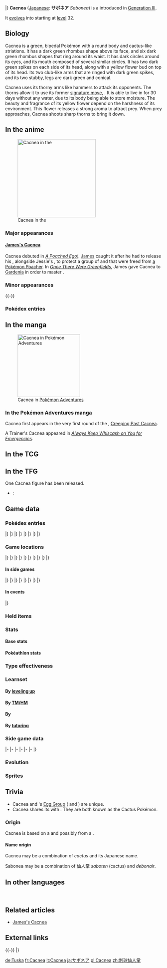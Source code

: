 {{PokémonPrevNext/Head|type=Grass}}
{{PokémonPrevNext/GO|species=Cacnea}}
{{PokémonPrevNext/Pokémon|type=Grass|prevnum=330|prev=Flygon|nextnum=332|next=Cacturne|round=none}}
{{PokémonPrevNext/Disambig|species=Cacnea}}
|}
{{Pokémon Infobox
|name=Cacnea
|jname=サボネア
|tmname=Sabonea
|category=Cactus
|ndex=331
|hdex=119
|hdex6=124
|abrow=239
|typebox=1
|type1=Grass
|height-ftin=1'04"
|height-m=0.4
|weight-lbs=113.1
|weight-kg=51.3
|abilityn=d
|ability1=Sand Veil
|abilityd=Water Absorb
|egggroupn=2
|egggroup1=Grass
|egggroup2=Human-Like
|eggcycles=20
|evtotal=1
|evsa=1
|expyield=67
|oldexp=97
|lv100exp=1,059,860
|gendercode=127
|color=Green
|catchrate=190
|body=12
|pokefordex=cacnea
|generation=3
|friendship=35
}}
'''Cacnea''' ([[List of Japanese Pokémon names|Japanese]]: '''サボネア''' ''Sabonea'') is a {{type|Grass}} {{OBP|Pokémon|species}} introduced in [[Generation III]].

It [[Evolution|evolve]]s into {{p|Cacturne}} starting at [[level]] 32.

==Biology==
Cacnea is a green, bipedal Pokémon with a round body and cactus-like striations. It has a dark green rhombus shape above its face, and six dark green rhombus shapes that ring around its waist. It has dark circles around its eyes, and its mouth composed of several similar circles. It has two dark green spikes on each side of its head, along with a yellow flower bud on top of its head. Its two club-like arms that are ringed with dark green spikes, and its two stubby, legs are dark green and conical.

Cacnea uses its thorny arms like hammers to attack its opponents. The thorns allow it to use its former [[signature move]], {{m|Needle Arm}}. It is able to live in {{DL|List of Pokémon by habitat|Rough-terrain Pokémon|deserts}} for 30 days without any water, due to its body being able to store moisture. The beauty and fragrance of its yellow flower depend on the harshness of its environment. This flower releases a strong aroma to attract prey. When prey approaches, Cacnea shoots sharp thorns to bring it down.

==In the anime==
[[File:James Cacnea.png|250px|left|thumb|Cacnea in the {{pkmn|anime}}]]
===Major appearances===
====[[James's Cacnea]]====
Cacnea debuted in ''[[AG006|A Poached Ego!]]''. [[James]] caught it after he had to release his {{TP|James|Weezing}}, alongside Jessie's {{TP|Jessie|Arbok}}, to protect a group of {{p|Ekans}} and {{p|Koffing}} that were freed from [[Rico|a Pokémon Poacher]]. In ''[[DP054|Once There Were Greenfields]]'', James gave Cacnea to [[Gardenia]] in order to master {{m|Drain Punch}}.

===Minor appearances===
{{-}}

===Pokédex entries===
{{Animedexheader|Hoenn}}
{{Animedexbody|AG007|Cacnea|Ash's Pokédex|Cacnea, the Cactus Pokémon. Cacnea lives primarily in dry desert areas, and attacks by {{m|Needle Arm|swinging its pin covered arms like hammers}}.}}
{{Animedexfooter/Pokémon|''Advanced Generation''|Hoenn}}

==In the manga==
[[File:Cacnea Adventures.png|thumb|200px|Cacnea in [[Pokémon Adventures]]]]
===In the Pokémon Adventures manga===
Cacnea first appears in the very first round of the {{chap|Ruby & Sapphire}}, [[PS181|Creeping Past Cacnea]].

A Trainer's Cacnea appeared in ''[[PS232|Always Keep Whiscash on You for Emergencies]]''.

==In the TCG==
{{main|Cacnea (TCG)}}

==In the TFG==
One Cacnea figure has been released.
* {{TFG|Groundbreakers}}: {{TFG ID|Groundbreakers|Cacnea|4}}

==Game data==
===Pokédex entries===
{{Dex/Header|type=Grass}}
{{Dex/NA|gen=III}}
{{Dex/Gen|gen=III}}
{{Dex/Entry1|v=Ruby|t=FFF|entry=Cacnea lives in arid locations such as deserts. It releases a strong aroma from its flower to attract prey. When prey comes near, this Pokémon {{m|Pin Missile|shoots sharp thorns}} from its body to bring the victim down.}}
{{Dex/Entry1|v=Sapphire|t=FFF|entry=The more arid and harsh the environment, the more pretty and fragrant a flower Cacnea grows. This Pokémon battles by wildly swinging its {{m|Needle Arm|thorny arms}}.}}
{{Dex/Entry1|v=Emerald|t=FFF|entry=Cacnea live in deserts with virtually no rainfall. It battles by swinging its thick, spiked arms. Once a year, a yellow flower blooms.}}
{{Dex/Entry2|v=FireRed|v2=LeafGreen|entry=It prefers harsh environments such as deserts. It can survive for 30 days on water stored in its body.}}
|}
|}
{{Dex/Gen|gen=IV}}
{{Dex/Entry3|v=Diamond|v2=Pearl|v3=Platinum|entry=By storing water in its body, this desert dweller can survive for 30 days without water.}}
{{Dex/Entry2|v=HeartGold|v2=SoulSilver|entry=It lives in arid locations. Its yellow flowers bloom once a year.}}
|}
|}
{{Dex/Gen|gen=V}}
{{Dex/Entry2|v=Black|v2=White|t=FFF|entry=By storing water in its body, this desert dweller can survive for 30 days without water.}}
{{Dex/Entry2|v=Black 2|v2=White 2|t=FFF|entry=By storing water in its body, this desert dweller can survive for 30 days without water.}}
|}
|}
{{Dex/Gen|gen=VI}}
{{Dex/Entry1|v=X|t=FFF|entry=It lives in arid locations. Its yellow flowers bloom once a year.}}
{{Dex/Entry1|v=Y|entry=It prefers harsh environments such as deserts. It can survive for 30 days on water stored in its body.}}
{{Dex/Entry1|t=FFF|v=Omega Ruby|entry=Cacnea lives in arid locations such as deserts. It releases a strong aroma from its flower to attract prey. When prey comes near, this Pokémon shoots sharp thorns from its body to bring the victim down.}}
{{Dex/Entry1|t=FFF|v=Alpha Sapphire|entry=The more arid and harsh the environment, the more pretty and fragrant a flower Cacnea grows. This Pokémon battles by wildly swinging its thorny arms.}}
|}
|}
{{Dex/Footer}}

===Game locations===
{{Availability/Header|type=Grass}}
{{Availability/NA|gen=III}}
{{Availability/Gen|gen=III}}
{{Availability/Entry2|v=Ruby|v2=Sapphire|t=FFF|t2=FFF|area={{rt|111|Hoenn}}}}
{{Availability/Entry1|v=Emerald|t=FFF|area={{rt|111|Hoenn}}}}
{{Availability/Entry2/None|v=FireRed|v2=LeafGreen}}
{{Availability/Entry1/None|v=Colosseum}}
{{Availability/Entry1/None|v=XD|link=Pokémon XD: Gale of Darkness}}
|}
|}
{{Availability/Gen|gen=IV}}
{{Availability/Entry2|v=Diamond|v2=Pearl|area={{rt|228|Sinnoh}}}}
{{Availability/Entry1|v=Platinum|area={{rt|228|Sinnoh}}}}
{{Availability/Entry2|v=HeartGold|v2=SoulSilver|area={{safari|Johto}}}}
{{Availability/Entry1|v=Pal Park|color={{locationcolor/light|mountain}}|link=Pal Park|area={{DL|List of Pokémon by Pal Park location|Mountain}}}}
|}
|}
{{Availability/Gen|gen=V}}
{{Availability/Entry2/None|v=Black|v2=White}}
{{Availability/Entry2|v=Black 2|t=FFF|v2=White 2|area={{pkmn|breeding|Breed}} {{p|Cacturne}}}}
{{Availability/Entry1|v=Dream World|color={{dream color}}|area={{dwa|Rugged Mountain}}}}
|}
|}
{{Availability/Gen|gen=VI}}
{{Availability/Entry2|v=X|v2=Y|t=FFF|area={{pkmn|breeding|Breed}} {{p|Cacturne}}}}
{{Availability/Entry2|v=Omega Ruby|v2=Alpha Sapphire|t=FFF|t2=FFF|area={{rt|111|Hoenn}}}}
|}
|}
{{Availability/Gen|gen=VII}}
{{Availability/Entry2/None|v=Sun|v2=Moon|area=[[Pokémon Bank]]}}
{{Availability/Entry2/None|v=Ultra Sun|v2=Ultra Moon|area=[[Pokémon Bank]]}}
|}
|}
{{Availability/Footer}}

====In side games====
{{Availability/Header|type=Grass}}
{{Availability/NA|gen=III}}
{{Availability/Gen|gen=III}}
{{Availability/Entry1|v=Pinball: R&S|link=Pokémon Pinball: Ruby & Sapphire|color={{ruby color}}|t=fff|area=Wilderness ({{color2|{{sapphire color}}|Sapphire Field}})}}
{{Availability/Entry1|v=Trozei!|color={{yellow color}}|area=Endless Level 5, Forever Level 5, Pair Trozei, [[Mr. Who's Den]]}}
{{Availability/Entry2|v=MD Red|v2=MD Blue|link=Pokémon Mystery Dungeon: Red Rescue Team and Blue Rescue Team|area=[[Mt. Thunder]] (1F-4F), [[Joyous Tower]] (33F-35F), [[Oddity Cave]] (B1-B4)}}
|}
|}
{{Availability/Gen|gen=IV}}
{{Availability/Entry2|v=MD Time|v2=MD Darkness|link=Pokémon Mystery Dungeon: Explorers of Time and Explorers of Darkness|area=[[Northern Desert]] (1F-8F)}}
{{Availability/Entry1|v=MD Sky|link=Pokémon Mystery Dungeon: Explorers of Sky|area=[[Northern Desert]] (1F-8F)}}
{{Availability/Entry1|v=Ranger: SoA|color={{SoA color}}|link=Pokémon Ranger: Shadows of Almia|area=[[Haruba Desert]]}}
<!--{{Availability/Entry1|v=MD Blazing|link=Pokémon Mystery Dungeon (WiiWare)|color={{fire color}}|area=}}-->
|}
|}
{{Availability/Gen|gen=V}}
{{Availability/Entry1|1|v=Rumble Blast|color={{fire color}}|area=Desert: [[Sunny Seashore]]}}
{{Availability/Entry1|1|v=Rumble U|color={{fire color}}|area=[[Magical Lake#In Need of Trees|Magical Lake: In Need of Trees]], [[Chill Battle#Garden Keepers|Chill Battle: Garden Keepers]]}}
|}
|}
{{Availability/Gen|gen=VI}}
{{Availability/Entry1|1|v=Battle Trozei|color={{defense color}}|area=[[Safari Jungle#Tuesday Stage 2|Safari Jungle: Stage 2]]{{dotw|Tu}}}}
{{Availability/Entry1|1|v=Shuffle|color={{beauty color}}|area=[[Violeta Palace|Violeta Palace: Stage 394]]}}
{{Availability/Entry1|1|v=Rumble World|color={{fire color}}|area=[[Ruby Volcano#Dusty Desert|Ruby Volcano: Dusty Desert]] <small>(All Areas)</small>, [[Fairy Land#Heat-Wave Desert|Fairy Land: Heat-Wave Desert]] <small>(All Areas)</small>}}
|}
|}
{{Availability/Footer}}

====In events====
{{eventAvail/h|type=Grass}}
{{eventAvail|{{gameabbrev3|RSEFRLG}}|PokéPark Egg Cacnea|Japanese|Japan|5|March 12 to May 8, 2005|link=List of Japanese event Pokémon distributions in Generation III#Cacnea}}
|}

===Held items===
{{HeldItems
|type=Grass
|rse1=Poison Barb|rse1type=None|rse1rar=5
|dppt1=Sticky Barb|dppt1type=None|dppt1rar=5
|hgss1=Sticky Barb|hgss1type=None|hgss1rar=5
|oras1=Sticky Barb|oras1type=None|oras1rar=5
}}

===Stats===
====Base stats====
{{BaseStats
|type=Grass
|HP=     50
|Attack= 85
|Defense=40
|SpAtk=  85
|SpDef=  40
|Speed=  35}}

====Pokéathlon stats====
{{Pokéthlon
|type=Grass
|Speed=3
|SpeedMax=3
|Power=3
|PowerMax=4
|Technique=3
|TechniqueMax=4
|Stamina=4
|StaminaMax=5
|Jump=2
|JumpMax=3
}}

===Type effectiveness===
{{TypeEffectiveness
|type1=Grass
|Normal=  100
|Fighting=100
|Flying=  200
|Poison=  200
|Ground=   50
|Rock=    100
|Bug=     200
|Ghost=   100
|Steel=   100
|Fire=    200
|Water=    50
|Grass=    50
|Electric= 50
|Psychic= 100
|Ice=     200
|Dragon=  100
|Dark=    100
|Fairy=   100
|notes=yes
|waterabsorb=maybe}}

===Learnset===
====By [[Level|leveling up]]====
{{learnlist/levelh/7|Cacnea|Grass|Grass|3}}
{{learnlist/level7|1|Poison Sting|Poison|Physical|15|100|35}}
{{learnlist/level7|1|Leer|Normal|Status|&mdash;|100|30}}
{{learnlist/level7|4|Absorb|Grass|Special|20|100|25||'''}}
{{learnlist/level7|7|Growth|Normal|Status|&mdash;|&mdash;|20}}
{{learnlist/level7|10|Leech Seed|Grass|Status|&mdash;|90|10}}
{{learnlist/level7|13|Sand Attack|Ground|Status|&mdash;|100|15}}
{{learnlist/level7|16|Needle Arm|Grass|Physical|60|100|15||'''}}
{{learnlist/level7|19|Feint Attack|Dark|Physical|60|&mdash;|20||''}}
{{learnlist/level7|22|Ingrain|Grass|Status|&mdash;|&mdash;|20}}
{{learnlist/level7|26|Payback|Dark|Physical|50|100|10||''}}
{{learnlist/level7|30|Spikes|Ground|Status|&mdash;|&mdash;|20}}
{{learnlist/level7|34|Sucker Punch|Dark|Physical|70|100|5||''}}
{{learnlist/level7|38|Pin Missile|Bug|Physical|25|95|20}}
{{learnlist/level7|42|Energy Ball|Grass|Special|90|100|10||'''}}
{{learnlist/level7|46|Cotton Spore|Grass|Status|&mdash;|100|40}}
{{learnlist/level7|50|Sandstorm|Rock|Status|&mdash;|&mdash;|10}}
{{learnlist/level7|54|Destiny Bond|Ghost|Status|&mdash;|&mdash;|5}}
{{learnlist/levelf/7|Cacnea|Grass|Grass|3}}

====By [[TM]]/[[HM]]====
{{learnlist/tmh/7|Cacnea|Grass|Grass|3}}
{{learnlist/tm7|TM06|Toxic|Poison|Status|&mdash;|90|10}}
{{learnlist/tm7|TM09|Venoshock|Poison|Special|65|100|10}}
{{learnlist/tm7|TM10|Hidden Power|Normal|Special|60|100|15}}
{{learnlist/tm7|TM11|Sunny Day|Fire|Status|&mdash;|&mdash;|5}}
{{learnlist/tm7|TM17|Protect|Normal|Status|&mdash;|&mdash;|10}}
{{learnlist/tm7|TM21|Frustration|Normal|Physical|&mdash;|100|20}}
{{learnlist/tm7|TM22|Solar Beam|Grass|Special|120|100|10||'''}}
{{learnlist/tm7|TM27|Return|Normal|Physical|&mdash;|100|20}}
{{learnlist/tm7|TM31|Brick Break|Fighting|Physical|75|100|15}}
{{learnlist/tm7|TM32|Double Team|Normal|Status|&mdash;|&mdash;|15}}
{{learnlist/tm7|TM37|Sandstorm|Rock|Status|&mdash;|&mdash;|10}}
{{learnlist/tm7|TM42|Facade|Normal|Physical|70|100|20}}
{{learnlist/tm7|TM44|Rest|Psychic|Status|&mdash;|&mdash;|10}}
{{learnlist/tm7|TM45|Attract|Normal|Status|&mdash;|100|15}}
{{learnlist/tm7|TM48|Round|Normal|Special|60|100|15}}
{{learnlist/tm7|TM53|Energy Ball|Grass|Special|90|100|10||'''}}
{{learnlist/tm7|TM56|Fling|Dark|Physical|&mdash;|100|10||''}}
{{learnlist/tm7|TM66|Payback|Dark|Physical|50|100|10||''}}
{{learnlist/tm7|TM75|Swords Dance|Normal|Status|&mdash;|&mdash;|20}}
{{learnlist/tm7|TM84|Poison Jab|Poison|Physical|80|100|20}}
{{learnlist/tm7|TM86|Grass Knot|Grass|Special|&mdash;|100|20||'''}}
{{learnlist/tm7|TM87|Swagger|Normal|Status|&mdash;|85|15}}
{{learnlist/tm7|TM88|Sleep Talk|Normal|Status|&mdash;|&mdash;|10}}
{{learnlist/tm7|TM90|Substitute|Normal|Status|&mdash;|&mdash;|10}}
{{learnlist/tm7|TM96|Nature Power|Normal|Status|&mdash;|&mdash;|20}}
{{learnlist/tm7|TM97|Dark Pulse|Dark|Special|80|100|15||''}}
{{learnlist/tm7|TM100|Confide|Normal|Status|&mdash;|&mdash;|20}}
{{learnlist/tmf/7|Cacnea|Grass|Grass|3}}

====By {{pkmn|breeding}}====
{{learnlist/breedh/7|Cacnea|Grass|Grass|3}}
{{learnlist/breed7|{{MSP|043|Oddish}}{{MSP|044|Gloom}}{{MSP|069|Bellsprout}}{{MSP|070|Weepinbell}}|Acid|Poison|Special|40|100|30}}
{{learnlist/breed7|{{MSP|453|Croagunk}}{{MSP|454|Toxicroak}}|Belch|Poison|Special|120|90|10}}
{{learnlist/breed7|{{MSP|465|Tangrowth}}|Block|Normal|Status|&mdash;|&mdash;|5}}
{{learnlist/breed7|{{MSP|107|Hitmonchan}}{{MSP|237|Hitmontop}}{{MSP|286|Breloom}}{{MSP|448|Lucario}}{{MSP|539|Sawk}}|Counter|Fighting|Physical|&mdash;|100|20}}
{{learnlist/breed7|{{MSP|064|Kadabra}}{{MSP|065|Alakazam}}{{MSP|096|Drowzee}}{{MSP|097|Hypno}}|Disable|Normal|Status|&mdash;|100|20}}
{{learnlist/breed7|{{MSP|066|Machop}}{{MSP|067|Machoke}}{{MSP|068|Machamp}}{{MSP|286|Breloom}}{{MSP|532|Timburr}}{{MSP|533|Gurdurr}}<br>{{MSP|534|Conkeldurr}}|Dynamic Punch|Fighting|Physical|100|50|5}}
{{learnlist/breed7|{{MSP|046|Paras}}|Fell Stinger|Bug|Physical|50|100|25|*}}
{{learnlist/breed7|{{MSP|191|Sunkern}}{{MSP|192|Sunflora}}{{MSP|315|Roselia}}{{MSP|459|Snover}}{{MSP|460|Abomasnow}}|Grass Whistle|Grass|Status|&mdash;|55|15}}
{{learnlist/breed7|{{MSP|066|Machop}}{{MSP|067|Machoke}}{{MSP|068|Machamp}}{{MSP|125|Electabuzz}}{{MSP|466|Electivire}}{{MSP|532|Timburr}}<br>{{MSP|533|Gurdurr}}{{MSP|534|Conkeldurr}}|Low Kick|Fighting|Physical|&mdash;|100|20}}
{{learnlist/breed7|{{MSP|122|Mr. Mime}}{{MSP|152|Chikorita}}{{MSP|153|Bayleef}}{{MSP|154|Meganium}}{{MSP|182|Bellossom}}{{MSP|315|Roselia}}<br>{{MSP|407|Roserade}}{{MSP|357|Tropius}}{{MSP|420|Cherubi}}{{MSP|421|Cherrim}}{{MSP|764|Comfey}}|Magical Leaf|Grass|Special|60|&mdash;|20||'''}}
{{learnlist/breed7|{{MSP|096|Drowzee}}{{MSP|097|Hypno}}{{MSP|275|Shiftry}}{{MSP|390|Chimchar}}{{MSP|453|Croagunk}}{{MSP|454|Toxicroak}}|Nasty Plot|Dark|Status|&mdash;|&mdash;|20}}
{{learnlist/breed7|{{MSP|448|Lucario}}|Power-Up Punch|Fighting|Physical|40|100|20|{{sup/7|USUM}}}}
{{learnlist/breed7|{{MSP|428|Lopunny}}|Rototiller|Ground|Status|&mdash;|&mdash;|10}}
{{learnlist/breed7|{{MSP|001|Bulbasaur}}{{MSP|103|Exeggutor}}{{MSP|103A|Exeggutor}}{{MSP|191|Sunkern}}{{MSP|285|Shroomish}}{{MSP|286|Breloom}}|Seed Bomb|Grass|Physical|80|100|15||'''}}
{{learnlist/breed7|{{MSP|296|Makuhita}}{{MSP|297|Hariyama}}|Smelling Salts|Normal|Physical|70|100|10}}
{{learnlist/breed7|{{MSP|097|Hypno}}|Switcheroo|Dark|Status|&mdash;|100|10}}
{{learnlist/breed7|{{MSP|327|Spinda}}|Teeter Dance|Normal|Status|&mdash;|100|20}}
{{learnlist/breed7|{{MSP|001|Bulbasaur}}{{MSP|002|Ivysaur}}{{MSP|003|Venusaur}}{{MSP|102|Exeggcute}}{{MSP|187|Hoppip}}{{MSP|188|Skiploom}}<br>{{MSP|189|Jumpluff}}{{MSP|191|Sunkern}}{{MSP|192|Sunflora}}{{MSP|285|Shroomish}}{{MSP|420|Cherubi}}{{MSP|421|Cherrim}}|Worry Seed|Grass|Status|&mdash;|100|10}}
{{learnlist/breedf/7|Cacnea|Grass|Grass|3}}

====By [[Move Tutor|tutoring]]====
{{learnlist/tutorh/7|Cacnea|Grass|Grass|3}}
{{learnlist/tutor7|Block|Normal|Status|—|—|5|||no|yes}}
{{learnlist/tutor7|Drain Punch|Fighting|Physical|75|100|10|||no|yes}}
{{learnlist/tutor7|Focus Punch|Fighting|Physical|150|100|20|||no|yes}}
{{learnlist/tutor7|Giga Drain|Grass|Special|75|100|10||'''|no|yes}}
{{learnlist/tutor7|Low Kick|Fighting|Physical|—|100|20|||no|yes}}
{{learnlist/tutor7|Role Play|Psychic|Status|—|—|10|||no|yes}}
{{learnlist/tutor7|Seed Bomb|Grass|Physical|80|100|15||'''|no|yes}}
{{learnlist/tutor7|Snore|Normal|Special|50|100|15|||no|yes}}
{{learnlist/tutor7|Spite|Ghost|Status|—|100|10|||no|yes}}
{{learnlist/tutor7|Synthesis|Grass|Status|—|—|5|||no|yes}}
{{learnlist/tutor7|Thunder Punch|Electric|Physical|75|100|15|||no|yes}}
{{learnlist/tutor7|Worry Seed|Grass|Status|—|100|10|||no|yes}}
{{learnlist/tutorf/7|Cacnea|Grass|Grass|3}}

===Side game data===
{{Spindata/Head|type=Grass}}
{{Spindata/PinballRS|col=3|type=Grass|ndex=331|acquisition=Catch}}
{{Spindata/Trozei|col=3|type=Grass|ndex=331|rarity=Common}}
|-
{{Spindata/MDRB|col=6|type=Grass|ndex=331
|body=1
|rate=7.2
|area=Furnace Desert
|P1=I can live for thirty days without having anything to drink!
|P2=My HP is slipping down to the halfway mark.
|P3=I'll faint on you... My body's developing cracks...
|PL=I leveled up! I can feel power down to my spikes!
}}
|-
{{Spindata/MDTDS|col=6|type=Grass|ndex=331
|body=1
|rate=6.4
|IQ=C
}}
|-
{{Spindata/Ranger SoA|col=6|type=Grass
|group=Grass
|assist=Grass
|field=Tackle
|fieldpower=1
|browser=It attacks by {{m|Spikes|scattering needles}}.
}}
|-
{{Spindata/RumbleBlast|col=6|type=Grass
|att=2
|def=1
|speed=3
}}
|-
{{Spindata/Battle Trozei|col=3|type=Grass|ndex=331
|power=1
}}
{{Spindata/Shuffle|col=3|type=Grass|ndex=331|num=552
|min=50
|max=100
|raisemaxlevel=5
|skill=Swap+
|skilldesc=Sometimes replaces three disruptions with this Pokémon.
}}
|-
{{Spindata/GO|col=6|type=Grass|ndex=331
|hatch=5 km
|buddy=3
|evocandy=50
|stamina=100
|attack=156
|defense=74
|fast={{m|Poison Sting}}, {{m|Sucker Punch}}
|special={{m|Grass Knot}}, {{m|Brick Break}}, {{m|Seed Bomb}}
}}
|}

===Evolution===
{{Evobox-2
|type1=Grass
|pictype=art
|no1=331
|name1=Cacnea
|type1-1=Grass
|evo1={{bag|Rare Candy}}<br>{{color2|000|Level|Level 32}}
|no2=332
|name2=Cacturne
|type1-2=Grass
|type2-2=Dark}}

===Sprites===
{{Spritebox/Header|type=Grass}}
{{Spritebox/NA|gen=III}}
{{Spritebox/3|ndex=331}}
{{Spritebox/4|ndex=331}}
{{Spritebox/5|ndex=331}}
{{Spritebox/6|ndex=331}}
{{Spritebox/7|ndex=331}}
{{Spritebox/Footer|331|Cacnea}}

==Trivia==
* Cacnea and {{p|Cacturne|its evolution}}'s [[Egg Group]] ({{egg|Grass}} and {{egg|Human-Like}}) are unique.
* Cacnea shares its {{pkmn|category}} with {{p|Maractus}}. They are both known as the Cactus Pokémon.

===Origin===
Cacnea is based on a {{wp|barrel cactus}} and possibly from a {{wp|jack-o'-lantern}}.

====Name origin====
Cacnea may be a combination of ''cactus'' and its Japanese name.

Sabonea may be a combination of 仙人掌 ''saboten'' (cactus) and ''debonair''.

==In other languages==
{{Other languages|type=Grass|type2=Grass
|ja=サボネア ''Sabonea''|jameaning=From {{tt|仙人掌 ''saboten''|cactus}} and ''debonair''
|fr=Cacnea|frmeaning=Same as English name
|es=Cacnea|esmeaning=Same as English name
|de=Tuska|demeaning=From ''{{tt|Kaktus|cactus}}''
|it=Cacnea|itmeaning=Same as English name
|ko=선인왕 ''Seoninwang''|komeaning=From {{tt|선인장 (仙人掌) ''seon-in-jang''|cactus}} and {{tt|왕 (王) ''wang''|king}}; literally "Cactus King" or "Kingtus"
|zh_cmn=沙漠奈亞 / 沙漠奈亚<br>''Shāmònàiyǎ'' / ''Shāmònàiyà''|zh_cmnmeaning=From {{tt|沙漠 ''shāmò''|desert}} and {{tt|奈亞 ''nàiyǎ''|Transliteration of ''nea'' in its Japanese name}}
}}
<br clear="left">

==Related articles==
* [[James's Cacnea]]

==External links==

{{-}}
{{PokémonPrevNext/Head|type=Grass}}
{{PokémonPrevNext/Pokémon|type=Grass|prevnum=330|prev=Flygon|nextnum=332|next=Cacturne}}
|}
{{Project Pokédex notice}}

[[de:Tuska]]
[[fr:Cacnea]]
[[it:Cacnea]]
[[ja:サボネア]]
[[pl:Cacnea]]
[[zh:刺球仙人掌]]